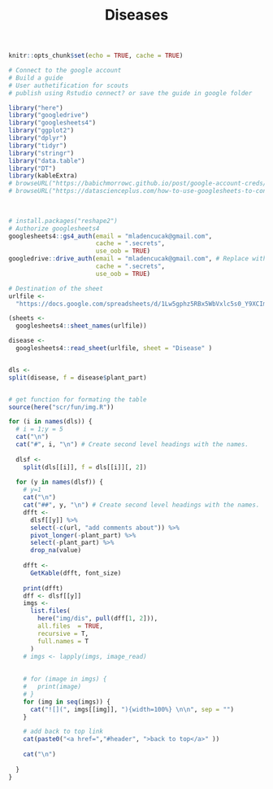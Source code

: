% Diseases

```r
knitr::opts_chunk$set(echo = TRUE, cache = TRUE)
```


```r

# Connect to the google account 
# Build a guide
# User authetification for scouts 
# publish using Rstudio connect? or save the guide in google folder 

library("here")
library("googledrive")
library("googlesheets4")
library("ggplot2")
library("dplyr")
library("tidyr")
library("stringr")
library("data.table")
library("DT")
library(kableExtra)
# browseURL("https://babichmorrowc.github.io/post/google-account-creds/")
# browseURL("https://datascienceplus.com/how-to-use-googlesheets-to-connect-r-to-google-sheets/")
 
 

# install.packages("reshape2")
# Authorize googlesheets4
googlesheets4::gs4_auth(email = "mladencucak@gmail.com",
                        cache = ".secrets",
                        use_oob = TRUE)
googledrive::drive_auth(email = "mladencucak@gmail.com", # Replace with your email!
                        cache = ".secrets",
                        use_oob = TRUE)

# Destination of the sheet
urlfile <-
  "https://docs.google.com/spreadsheets/d/1Lw5gphz5RBx5WbVxlc5s0_Y9XCImkdCWwKZh3hgU0zE/edit?usp=sharing"

(sheets <- 
  googlesheets4::sheet_names(urlfile))

disease <- 
  googlesheets4::read_sheet(urlfile, sheet = "Disease" )


dls <- 
split(disease, f = disease$plant_part)


# get function for formating the table 
source(here("scr/fun/img.R"))

```
 
```r

 
  
for (i in names(dls)) {
  # i = 1;y = 5
  cat("\n")
  cat("#", i, "\n") # Create second level headings with the names.
  
  dlsf <-
    split(dls[[i]], f = dls[[i]][, 2])
  
  for (y in names(dlsf)) {
    # y=1
    cat("\n")
    cat("##", y, "\n") # Create second level headings with the names.
    dfft <-
      dlsf[[y]] %>%
      select(-c(url, "add comments about")) %>%
      pivot_longer(-plant_part) %>%
      select(-plant_part) %>%
      drop_na(value)
    
    dfft <-
      GetKable(dfft, font_size)
    
    print(dfft)
    dff <- dlsf[[y]]
    imgs <-
      list.files(
        here("img/dis", pull(dff[1, 2])),
        all.files  = TRUE,
        recursive = T,
        full.names = T
      )
    # imgs <- lapply(imgs, image_read)
    
    
    # for (image in imgs) {
    #   print(image)
    # }
    for (img in seq(imgs)) {
      cat("![](", imgs[[img]], "){width=100%} \n\n", sep = "")
    }

    # add back to top link
    cat(paste0("<a href=","#header", ">back to top</a>" ))
    
    cat("\n")
    
  }
}
```

 